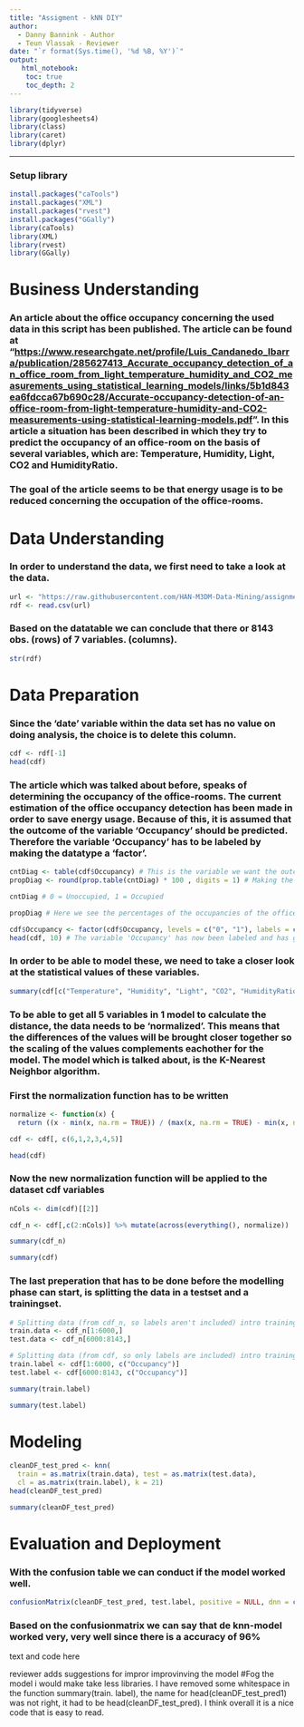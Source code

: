 ---
title: "Assigment - kNN DIY"
author:
  - Danny Bannink - Author
  - Teun Vlassak - Reviewer
date: "`r format(Sys.time(), '%d %B, %Y')`"
output:
   html_notebook:
    toc: true
    toc_depth: 2
---

```{r}
library(tidyverse)
library(googlesheets4)
library(class)
library(caret)
library(dplyr)
```

------------------------------------------------------------------------

### Setup library

```{r}
install.packages("caTools")
install.packages("XML")
install.packages("rvest")
install.packages("GGally")
library(caTools)
library(XML)
library(rvest)
library(GGally)
```

# Business Understanding

### An article about the office occupancy concerning the used data in this script has been published. The article can be found at "<https://www.researchgate.net/profile/Luis_Candanedo_Ibarra/publication/285627413_Accurate_occupancy_detection_of_an_office_room_from_light_temperature_humidity_and_CO2_measurements_using_statistical_learning_models/links/5b1d843ea6fdcca67b690c28/Accurate-occupancy-detection-of-an-office-room-from-light-temperature-humidity-and-CO2-measurements-using-statistical-learning-models.pdf>". In this article a situation has been described in which they try to predict the occupancy of an office-room on the basis of several variables, which are: Temperature, Humidity, Light, CO2 and HumidityRatio.

### The goal of the article seems to be that energy usage is to be reduced concerning the occupation of the office-rooms.

# Data Understanding

### In order to understand the data, we first need to take a look at the data.

```{r}
url <- "https://raw.githubusercontent.com/HAN-M3DM-Data-Mining/assignments/master/datasets/KNN-occupancy.csv"
rdf <- read.csv(url)

```

### Based on the datatable we can conclude that there or 8143 obs. (rows) of 7 variables. (columns).

```{r}
str(rdf)
```

# Data Preparation

### Since the 'date' variable within the data set has no value on doing analysis, the choice is to delete this column.

```{r}
cdf <- rdf[-1]
head(cdf)
```

### The article which was talked about before, speaks of determining the occupancy of the office-rooms. The current estimation of the office occupancy detection has been made in order to save energy usage. Because of this, it is assumed that the outcome of the variable 'Occupancy' should be predicted. Therefore the variable 'Occupancy' has to be labeled by making the datatype a 'factor'.

```{r}
cntDiag <- table(cdf$Occupancy) # This is the variable we want the outcomes of the tests from
propDiag <- round(prop.table(cntDiag) * 100 , digits = 1) # Making the table which shows the outcomes

cntDiag # 0 = Unoccupied, 1 = Occupied
```

```{r}
propDiag # Here we see the percentages of the occupancies of the office-rooms
```


```{r}
cdf$Occupancy <- factor(cdf$Occupancy, levels = c("0", "1"), labels = c("Unoccupied", "Occupied")) %>% relevel("Occupied")
head(cdf, 10) # The variable 'Occupancy' has now been labeled and has gotten the datatype factor
```

### In order to be able to model these, we need to take a closer look at the statistical values of these variables.

```{r}
summary(cdf[c("Temperature", "Humidity", "Light", "CO2", "HumidityRatio")])
```

### To be able to get all 5 variables in 1 model to calculate the distance, the data needs to be 'normalized'. This means that the differences of the values will be brought closer together so the scaling of the values complements eachother for the model. The model which is talked about, is the K-Nearest Neighbor algorithm.

### First the normalization function has to be written

```{r}
normalize <- function(x) { 
  return ((x - min(x, na.rm = TRUE)) / (max(x, na.rm = TRUE) - min(x, na.rm = TRUE)))}
```

```{r}
cdf <- cdf[, c(6,1,2,3,4,5)]

head(cdf)
```

### Now the new normalization function will be applied to the dataset cdf variables

```{r}
nCols <- dim(cdf)[[2]]

cdf_n <- cdf[,c(2:nCols)] %>% mutate(across(everything(), normalize))

summary(cdf_n)
```

```{r}
summary(cdf)
```

### The last preperation that has to be done before the modelling phase can start, is splitting the data in a testset and a trainingset.

```{r}
# Splitting data (from cdf_n, so labels aren't included) intro training and testing data
train.data <- cdf_n[1:6000,]
test.data <- cdf_n[6000:8143,]
```

```{r}
# Splitting data (from cdf, so only labels are included) intro training and testing data
train.label <- cdf[1:6000, c("Occupancy")]
test.label <- cdf[6000:8143, c("Occupancy")]
```

```{r}
summary(train.label)
```
```{r}
summary(test.label)
```

# Modeling

```{r}
cleanDF_test_pred <- knn(
  train = as.matrix(train.data), test = as.matrix(test.data),
  cl = as.matrix(train.label), k = 21)
head(cleanDF_test_pred)
```
```{r}
summary(cleanDF_test_pred)
```


# Evaluation and Deployment
### With the confusion table we can conduct if the model worked well.
```{r}
confusionMatrix(cleanDF_test_pred, test.label, positive = NULL, dnn = c("Prediction", "True"))
```
### Based on the confusionmatrix we can say that de knn-model worked very, very well since there is a accuracy of 96%

text and code here

reviewer adds suggestions for impror improvinving the model
#Fog the model i would make take less libraries. I have removed some whitespace in the function summary(train. label), the name for head(cleanDF_test_pred1) was not right, it had to be head(cleanDF_test_pred). I think overall it is a nice code that is easy to read.
